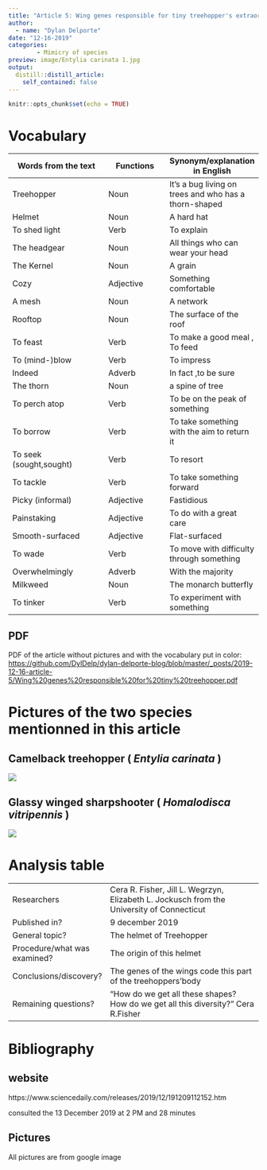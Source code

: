 ```yaml
---
title: "Article 5: Wing genes responsible for tiny treehopper's extraordinary helmet"
author: 
  - name: "Dylan Delporte"
date: "12-16-2019"
categories:
        - Mimicry of species
preview: image/Entylia carinata 1.jpg
output:
  distill::distill_article:
    self_contained: false
---
```


```r
knitr::opts_chunk$set(echo = TRUE)
```

# Vocabulary 

| Words from the text | Functions   |  Synonym/explanation in English |
| ------------------- | ------------|------------- |
| Treehopper | Noun | It's a bug living on trees and who has a thorn-shaped  |
| Helmet | Noun | A hard hat |
| To shed light | Verb | To explain  |
| The headgear | Noun | All things who can wear your head |
| The Kernel | Noun | A grain |
| Cozy | Adjective | Something comfortable |
| A mesh | Noun | A network |
| Rooftop | Noun | The surface of the roof |
| To feast | Verb | To make a good meal , To feed  |
| To (mind-)blow | Verb | To impress |
| Indeed | Adverb | In fact ,to be sure  |
| The thorn | Noun | a spine of tree |
| To perch atop | Verb | To be on the peak of something|
| To borrow | Verb | To take something with the aim to return it |
| To seek (sought,sought) | Verb | To resort |
| To tackle | Verb | To take something forward |
| Picky (informal) | Adjective | Fastidious |
| Painstaking | Adjective | To do with a great care |
| Smooth-surfaced | Adjective | Flat-surfaced |
| To wade | Verb | To move with difficulty through something |
| Overwhelmingly | Adverb | With the majority |
| Milkweed | Noun | The monarch butterfly |
| To tinker | Verb | To experiment with something |


## PDF
PDF of the article without pictures and with the vocabulary put in color: 
<https://github.com/DylDelp/dylan-delporte-blog/blob/master/_posts/2019-12-16-article-5/Wing%20genes%20responsible%20for%20tiny%20treehopper.pdf>

# Pictures of the two species mentionned in this article

## Camelback treehopper ( _Entylia carinata_ )

![](image/Entylia carinata 1.jpg)

## Glassy winged sharpshooter ( _Homalodisca vitripennis_ )

![](image/Homalodisca vitripennis, Glassy winged sharpshooter.jpg)

# Analysis table 

|                              |                                                                     |
| ---------------------------- | ------------------------------------------------------------------- |
| Researchers          | Cera R. Fisher, Jill L. Wegrzyn, Elizabeth L. Jockusch from the University of Connecticut |
| Published in?               | 9 december 2019 |
| General topic?              | The helmet of Treehopper |
| Procedure/what was examined? | The origin of this helmet |
| Conclusions/discovery?       | The genes of the wings code this part of the treehoppers'body|
| Remaining questions?         | "How do we get all these shapes? How do we get all this diversity?" Cera R.Fisher |

# Bibliography 

## website 
https://www.sciencedaily.com/releases/2019/12/191209112152.htm 

consulted the 13 December 2019 at 2 PM and 28 minutes

## Pictures

All pictures are from google image


